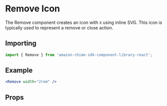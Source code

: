 

# Remove Icon

The Remove component creates an icon with `X` using inline SVG. This icon is typically used to represent a remove or close action.

## Importing

```javascript
import { Remove } from 'amazon-chime-sdk-component-library-react';
```

## Example

<ThemeProvider theme={lightTheme}>
  <Preview>
    <Remove width="2rem" />
  </Preview>
</ThemeProvider>

```jsx
<Remove width="2rem" />
```

## Props

<Props of={Remove} />
